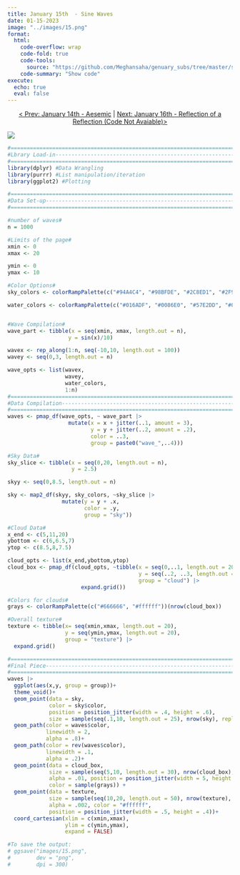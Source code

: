 ```yaml
---
title: January 15th  - Sine Waves
date: 01-15-2023
image: "../images/15.png"
format:
  html:
    code-overflow: wrap
    code-fold: true
    code-tools:
      source: "https://github.com/Meghansaha/genuary_subs/tree/master/submissions/scripts/15_sine_waves.R"
    code-summary: "Show code"
execute:
  echo: true
  eval: false
---
```


<center>[\< Prev: January 14th - Aesemic](day_14.qmd) \| [Next: January 16th - Reflection of a Reflection (Code Not Avaiable)\>](day_16.qmd)</center>

![](/images/15.png){fig-alt="a generated image of an ocean in the daytime, with clouds hovering over it." fig-align="center"}

```r
#=============================================================================#
#Lbrary Load-in----------------------------------------------------------------
#=============================================================================#
library(dplyr) #Data Wrangling
library(purrr) #List manipulation/iteration
library(ggplot2) #Plotting

#=============================================================================#
#Data Set-up-------------------------------------------------------------------
#=============================================================================#

#number of waves#
n = 1000

#Limits of the page#
xmin <- 0
xmax <- 20

ymin <- 0
ymax <- 10

#Color Options#
sky_colors <- colorRampPalette(c("#94A4C4", "#98BFDE", "#2C8ED1", "#2F9DE2", "#2063A5"))(n)

water_colors <- colorRampPalette(c("#016ADF", "#0086E0", "#57E2DD", "#00A7B2", "#1095A6", "#016074","#08389E", "#001247"))(n)


#Wave Compilation#
wave_part <- tibble(x = seq(xmin, xmax, length.out = n),
                   y = sin(x)/10) 

wavex <- rep_along(1:n, seq(-10,10, length.out = 100))
wavey <- seq(0,3, length.out = n)

wave_opts <- list(wavex,
                  wavey,
                  water_colors,
                  1:n)
#=============================================================================#
#Data Compilation--------------------------------------------------------------
#=============================================================================#
waves <- pmap_df(wave_opts, ~ wave_part |>
                   mutate(x = x + jitter(..1, amount = 3),
                          y = y + jitter(..2, amount = .2),
                          color = ..3,
                          group = paste0("wave_",..4)))

#Sky Data#
sky_slice <- tibble(x = seq(0,20, length.out = n),
                    y = 2.5)

skyy <- seq(0,8.5, length.out = n)

sky <- map2_df(skyy, sky_colors, ~sky_slice |>
                 mutate(y = y + .x,
                        color = .y,
                        group = "sky"))

#Cloud Data#
x_end <- c(5,11,20)
ybottom <- c(6,6.5,7)
ytop <- c(8.5,8,7.5)

cloud_opts <- list(x_end,ybottom,ytop)
cloud_box <- pmap_df(cloud_opts, ~tibble(x = seq(0,..1, length.out = 20),
                                         y = seq(..2, ..3, length.out = 20),
                                         group = "cloud") |>
                       expand.grid())

#Colors for clouds#
grays <- colorRampPalette(c("#666666", "#ffffff"))(nrow(cloud_box))

#Overall texture#
texture <- tibble(x= seq(xmin,xmax, length.out = 20),
                  y = seq(ymin,ymax, length.out = 20),
                  group = "texture") |>
  expand.grid()

#=============================================================================#
#Final Piece-------------------------------------------------------------------
#=============================================================================#
waves |>
  ggplot(aes(x,y, group = group))+
  theme_void()+
  geom_point(data = sky, 
             color = sky$color, 
             position = position_jitter(width = .4, height = .6), 
             size = sample(seq(.1,10, length.out = 25), nrow(sky), replace = TRUE))+
  geom_path(color = waves$color, 
            linewidth = 2, 
            alpha = .8)+
  geom_path(color = rev(waves$color), 
            linewidth = .1, 
            alpha = .2)+
  geom_point(data = cloud_box, 
             size = sample(seq(5,10, length.out = 30), nrow(cloud_box), replace = TRUE), 
             alpha = .01, position = position_jitter(width = 5, height = .1), 
             color = sample(grays)) +
  geom_point(data = texture, 
             size = sample(seq(10,20, length.out = 50), nrow(texture), replace = TRUE), 
             alpha = .002, color = "#ffffff", 
             position = position_jitter(width = .5, height = .4))+
  coord_cartesian(xlim = c(xmin,xmax),
                  ylim = c(ymin,ymax),
                  expand = FALSE)

#To save the output:
# ggsave("images/15.png",
#        dev = "png",
#        dpi = 300)
```
